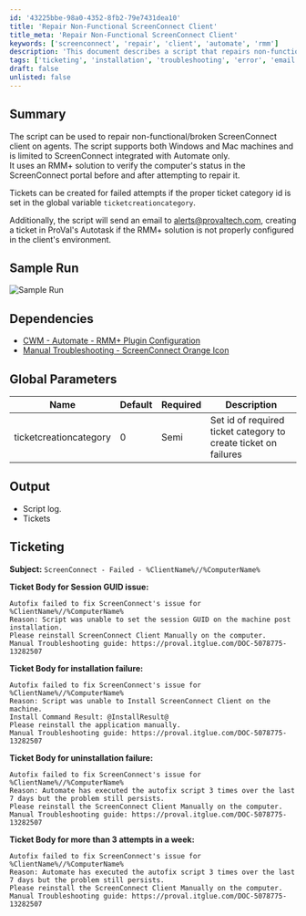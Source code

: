 ```yaml
---
id: '43225bbe-98a0-4352-8fb2-79e7431dea10'
title: 'Repair Non-Functional ScreenConnect Client'
title_meta: 'Repair Non-Functional ScreenConnect Client'
keywords: ['screenconnect', 'repair', 'client', 'automate', 'rmm']
description: 'This document describes a script that repairs non-functional or broken ScreenConnect clients on both Windows and Mac machines. It verifies the computer’s status in the ScreenConnect portal and creates tickets for any failures, integrating with ProVal’s Autotask for alerting and ticketing purposes.'
tags: ['ticketing', 'installation', 'troubleshooting', 'error', 'email']
draft: false
unlisted: false
---
```

## Summary

The script can be used to repair non-functional/broken ScreenConnect client on agents. The script supports both Windows and Mac machines and is limited to ScreenConnect integrated with Automate only.  
It uses an RMM+ solution to verify the computer's status in the ScreenConnect portal before and after attempting to repair it.  

Tickets can be created for failed attempts if the proper ticket category id is set in the global variable `ticketcreationcategory`.  

Additionally, the script will send an email to [alerts@provaltech.com](mailto:alerts@provaltech.com), creating a ticket in ProVal's Autotask if the RMM+ solution is not properly configured in the client's environment.  

## Sample Run

![Sample Run](../../../static/img/ScreenConnect---Repair-RMM+,-Autofix,-Globals/image_1.png)

## Dependencies

- [CWM - Automate - RMM+ Plugin Configuration](https://proval.itglue.com/DOC-5078775-9770217)  
- [Manual Troubleshooting - ScreenConnect Orange Icon](https://proval.itglue.com/DOC-5078775-13282507)  

## Global Parameters

| Name                   | Default | Required | Description                                                  |
|------------------------|---------|----------|--------------------------------------------------------------|
| ticketcreationcategory  | 0       | Semi     | Set id of required ticket category to create ticket on failures |

## Output

- Script log.
- Tickets

## Ticketing

**Subject:** `ScreenConnect - Failed - %ClientName%//%ComputerName%`

**Ticket Body for Session GUID issue:**  
```
Autofix failed to fix ScreenConnect's issue for %ClientName%//%ComputerName%
Reason: Script was unable to set the session GUID on the machine post installation.
Please reinstall ScreenConnect Client Manually on the computer.
Manual Troubleshooting guide: https://proval.itglue.com/DOC-5078775-13282507
```

**Ticket Body for installation failure:**  
```
Autofix failed to fix ScreenConnect's issue for %ClientName%//%ComputerName%
Reason: Script was unable to Install ScreenConnect Client on the machine.
Install Command Result: @InstallResult@
Please reinstall the application manually.
Manual Troubleshooting guide: https://proval.itglue.com/DOC-5078775-13282507
```

**Ticket Body for uninstallation failure:**  
```
Autofix failed to fix ScreenConnect's issue for %ClientName%//%ComputerName%
Reason: Automate has executed the autofix script 3 times over the last 7 days but the problem still persists.
Please reinstall the ScreenConnect Client Manually on the computer.
Manual Troubleshooting guide: https://proval.itglue.com/DOC-5078775-13282507
```

**Ticket Body for more than 3 attempts in a week:**  
```
Autofix failed to fix ScreenConnect's issue for %ClientName%//%ComputerName%
Reason: Automate has executed the autofix script 3 times over the last 7 days but the problem still persists.
Please reinstall the ScreenConnect Client Manually on the computer.
Manual Troubleshooting guide: https://proval.itglue.com/DOC-5078775-13282507
```











